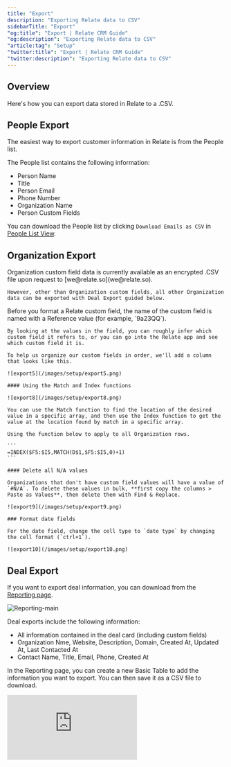 ```yaml
---
title: "Export"
description: "Exporting Relate data to CSV"
sidebarTitle: "Export"
"og:title": "Export | Relate CRM Guide"
"og:description": "Exporting Relate data to CSV"
"article:tag": "Setup"
"twitter:title": "Export | Relate CRM Guide"
"twitter:description": "Exporting Relate data to CSV"
---
```


## Overview

Here's how you can export data stored in Relate to a .CSV.

## People Export
The easiest way to export customer information in Relate is from the People list. 

The People list contains the following information:
- Person Name
- Title
- Person Email
- Phone Number
- Organization Name
- Person Custom Fields

You can download the People list by clicking `Download Emails as CSV` in [People List View](https://app.relate.so/contacts).

## Organization Export
<Tabs>
  <Tab title="How to export Organization data">
    Organization custom field data is currently available as an encrypted .CSV file upon request to [we@relate.so](we@relate.so).

    However, other than Organization custom fields, all other Organization data can be exported with Deal Export guided below.
  </Tab>
  <Tab title="How to arrange custom fields>
    When you open the file from the Relate team, you'll see all the fields right away except for the custom fields. The custom fields are organized in a Delimited format and need to be reformatted separately.

    ![export1](/images/setup/export1.png)

    When you open the .CSV you received from the Relate team, it should look like the one above.

    #### Split values in one column into multiple columns

    First, select (`Ctrl+Space`) the entire column containing the value, then run `Data` > `Text to Columns` from the menu.

    ![export2](/images/setup/export2.png)

    Then select `Delimited` from the modal and press `Next` to proceed.

    ![export3](/images/setup/export3.png)

    For Delimiters, select `Others` and then type double quotes `" `.

    ![export4](/images/setup/export4.png)

    Then press `Finish` to exit.

    The sheet now sorts the values that used to be in one column into multiple columns based on the double quotes (`"`).

    Now remove any columns you don't need.
  </Tab>
  <Tab title="Get a desired result based on a reference value from a randomly shuffled array">
    Before you format a Relate custom field, the name of the custom field is named with a Reference value (for example, `9a23QQ`).

    By looking at the values in the field, you can roughly infer which custom field it refers to, or you can go into the Relate app and see which custom field it is.

    To help us organize our custom fields in order, we'll add a column that looks like this.

    ![export5](/images/setup/export5.png)

    #### Using the Match and Index functions

    ![export8](/images/setup/export8.png)

    You can use the Match function to find the location of the desired value in a specific array, and then use the Index function to get the value at the location found by match in a specific array.

    Using the function below to apply to all Organization rows.

    ```
    =INDEX($F5:$I5,MATCH(D$1,$F5:$I5,0)+1)
    ```

    #### Delete all N/A values

    Organizations that don't have custom field values will have a value of `#N/A`. To delete these values in bulk, **first copy the columns > Paste as Values**, then delete them with Find & Replace.

    ![export9](/images/setup/export9.png)

    ### Format date fields

    For the date field, change the cell type to `date type` by changing the cell format (`ctrl+1`).

    ![export10](/images/setup/export10.png)
  </Tab>
</Tabs>

## Deal Export
If you want to export deal information, you can download from the [Reporting page](https://app.relate.so/reporting).

![Reporting-main](/images/features/reporting-main.png)

Deal exports include the following information:
- All information contained in the deal card (including custom fields)
- Organization Nme, Website, Description, Domain, Created At, Updated At, Last Contacted At
- Contact Name, Title, Email, Phone, Created At

In the Reporting page, you can create a new Basic Table to add the information you want to export. You can then save it as a CSV file to download.

<div
  style={{
    position: "relative",
    paddingBottom: "69.74664679582713%",
    height: 0,
  }}
>
  <iframe
    src="https://player.vimeo.com/video/891072448?title=1&byline=1&portrait=0&muted=1&autoplay=1&autopause=0&controls=1&loop=1"
    frameborder="0"
    allow="autoplay; fullscreen; picture-in-picture"
    title="Data export from reporting page"
    webkitAllowFullScreen
    mozallowFullScreen
    allowFullScreen
    style={{
      position: "absolute",
      top: 0,
      left: 0,
      width: "100%",
      height: "100%",
    }}
  ></iframe>
</div>